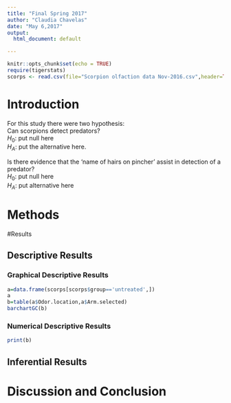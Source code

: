 ---
title: "Final Spring 2017"
author: "Claudia Chavelas"
date: "May 6,2017"
output:
  html_document: default

---


```{r setup, include=FALSE}
knitr::opts_chunk$set(echo = TRUE)
require(tigerstats)
scorps <- read.csv(file="Scorpion olfaction data Nov-2016.csv",header=TRUE)
```



# Introduction

<!--In this section you explain what you are trying to show.  Where did the data come from?  What is the research or other question you are trying to answer. You should note that the factor variable "group" basically divides the data into 4 different groups from which research questions could be formulated. Contact Zia Nisani for ideas.  You must turn in two reports, each will use this template. Work in teams on github if you want, make each major section (#) a separate git branch for git merge efficency at roll up time?!-->

For this study there were two hypothesis:  
Can scorpions detect predators?  
$H_0:$ put null here  
$H_A:$ put the alternative here.  

Is there evidence that the 'name of hairs on pincher' assist in detection of a predator?      
$H_0:$ put null here      
$H_A:$ put alternative here      

# Methods

<!--Decide on your methods:  use "variable analysis" or other appropriate descriptors.  Make sure to choose at least one graphical method and at least one numerical method.!-->

#Results

<!--Divide this section into two sub-sections:  One for your descriptive  results and one for your inferential results.!-->

## Descriptive Results

### Graphical Descriptive Results

<!--Graphical results here.  Make sure to show your code.  Provide appropriate labels for axes, giving units if possible, and provide a good title for the graph, too.  Use the graphical results to describe the patterns if any that exist in the data as focused toward the research question.!-->

```{r}
a=data.frame(scorps[scorps$group=='untreated',])
a
b=table(a$Odor.location,a$Arm.selected)  
barchartGC(b)  
```


### Numerical Descriptive Results

<!--Numerical results go here. Use the numerical results to describe the patterns if any that exist in the data as focused toward the research question!-->

```{r}
print(b)
```


## Inferential Results

<!--State hypothesis clearly.  Make sure your discussion of the inferential test covers all the aspects that the test output produces, such as test statistic, p-value etc.  Make a decision about the null hypothesis, explain the assumptions on which the selected test/procedure was based, and why the chosen procedure satisfys the assumptions and is appropriate to answer the research question!-->


# Discussion and Conclusion

<!--Discussion and conclusion here.  If you found a relationship be sure to consider whether the relationship occurs because one of the variavbles causes the other, or whether they perhasps are related for some other reason.  Watch the chapter 6 videos from the GeorgeTown videos collection.!-->
